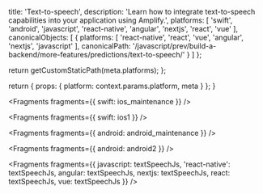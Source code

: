 
  title: 'Text-to-speech',
  description: 'Learn how to integrate text-to-speech capabilities into your application using Amplify.',
  platforms: [
    'swift',
    'android',
    'javascript',
    'react-native',
    'angular',
    'nextjs',
    'react',
    'vue'
  ],
  canonicalObjects: [
    {
      platforms: [
        'react-native',
        'react',
        'vue',
        'angular',
        'nextjs',
        'javascript'
      ],
      canonicalPath: '/javascript/prev/build-a-backend/more-features/predictions/text-to-speech/'
    }
  ]
};

  return getCustomStaticPath(meta.platforms);
};

  return {
    props: {
      platform: context.params.platform,
      meta
    }
  };
}


<Fragments fragments={{ swift: ios_maintenance }} />


<Fragments fragments={{ swift: ios1 }} />


<Fragments fragments={{ android: android_maintenance }} />


<Fragments fragments={{ android: android2 }} />


<Fragments
  fragments={{
    javascript: textSpeechJs,
    'react-native': textSpeechJs,
    angular: textSpeechJs,
    nextjs: textSpeechJs,
    react: textSpeechJs,
    vue: textSpeechJs
  }}
/>
